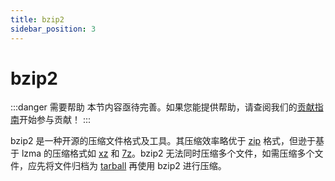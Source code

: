 ```yaml
---
title: bzip2
sidebar_position: 3
---
```


# bzip2

:::danger 需要帮助
本节内容亟待完善。如果您能提供帮助，请查阅我们的[贡献指南](../contribution-guide.mdx)开始参与贡献！
:::

bzip2 是一种开源的压缩文件格式及工具。其压缩效率略优于 [zip](./zip.mdx) 格式，但逊于基于 lzma 的压缩格式如 [xz](./xz.mdx) 和 [7z](./7z.mdx)。bzip2 无法同时压缩多个文件，如需压缩多个文件，应先将文件归档为 [tarball](./tar.mdx) 再使用 bzip2 进行压缩。